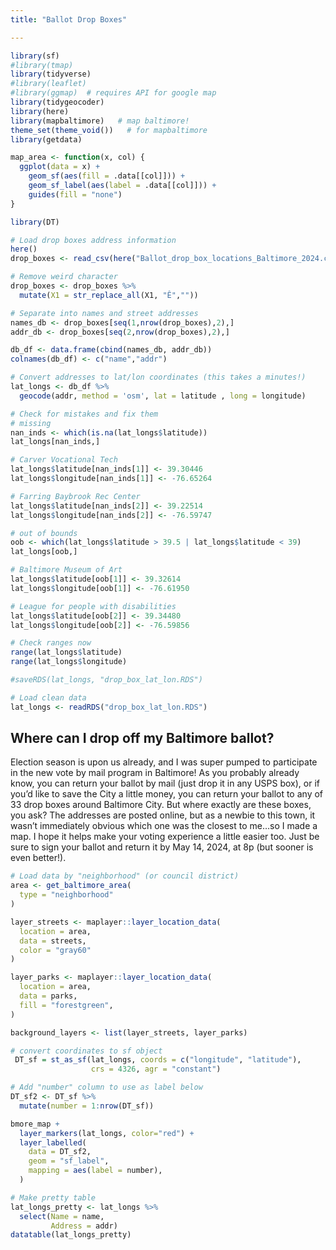 ```yaml
---
title: "Ballot Drop Boxes"

---
```


```r
library(sf)
#library(tmap)
library(tidyverse)
#library(leaflet)
#library(ggmap)  # requires API for google map
library(tidygeocoder)
library(here)
library(mapbaltimore)   # map baltimore!
theme_set(theme_void())   # for mapbaltimore
library(getdata)

map_area <- function(x, col) {
  ggplot(data = x) +
    geom_sf(aes(fill = .data[[col]])) +
    geom_sf_label(aes(label = .data[[col]])) +
    guides(fill = "none")
}

library(DT)
```

```r
# Load drop boxes address information
here()
drop_boxes <- read_csv(here("Ballot_drop_box_locations_Baltimore_2024.csv"), locale=locale(encoding="latin1"), col_names = FALSE)

# Remove weird character
drop_boxes <- drop_boxes %>%
  mutate(X1 = str_replace_all(X1, "Ê",""))

# Separate into names and street addresses
names_db <- drop_boxes[seq(1,nrow(drop_boxes),2),]
addr_db <- drop_boxes[seq(2,nrow(drop_boxes),2),]

db_df <- data.frame(cbind(names_db, addr_db))
colnames(db_df) <- c("name","addr")

# Convert addresses to lat/lon coordinates (this takes a minutes!)
lat_longs <- db_df %>%
  geocode(addr, method = 'osm', lat = latitude , long = longitude)

# Check for mistakes and fix them
# missing
nan_inds <- which(is.na(lat_longs$latitude))
lat_longs[nan_inds,]

# Carver Vocational Tech
lat_longs$latitude[nan_inds[1]] <- 39.30446
lat_longs$longitude[nan_inds[1]] <- -76.65264

# Farring Baybrook Rec Center
lat_longs$latitude[nan_inds[2]] <- 39.22514
lat_longs$longitude[nan_inds[2]] <- -76.59747

# out of bounds
oob <- which(lat_longs$latitude > 39.5 | lat_longs$latitude < 39)
lat_longs[oob,]

# Baltimore Museum of Art
lat_longs$latitude[oob[1]] <- 39.32614
lat_longs$longitude[oob[1]] <- -76.61950

# League for people with disabilities
lat_longs$latitude[oob[2]] <- 39.34480
lat_longs$longitude[oob[2]] <- -76.59856

# Check ranges now
range(lat_longs$latitude)
range(lat_longs$longitude)

#saveRDS(lat_longs, "drop_box_lat_lon.RDS")

```

```r
# Load clean data
lat_longs <- readRDS("drop_box_lat_lon.RDS")
```
## Where can I drop off my Baltimore ballot?

Election season is upon us already, and I was super pumped to participate in the new vote by mail program in Baltimore! As you probably already know, you can return your ballot by mail (just drop it in any USPS box), or if you'd like to save the City a little money, you can return your ballot to any of 33 drop boxes around Baltimore City. But where exactly are these boxes, you ask? The addresses are posted online, but as a newbie to this town, it wasn't immediately obvious which one was the closest to me...so I made a map. I hope it helps make your voting experience a little easier too. Just be sure to sign your ballot and return it by May 14, 2024, at 8p (but sooner is even better!).

```r
# Load data by "neighborhood" (or council district)
area <- get_baltimore_area(
  type = "neighborhood"
)

layer_streets <- maplayer::layer_location_data(
  location = area,
  data = streets,
  color = "gray60"
)

layer_parks <- maplayer::layer_location_data(
  location = area,
  data = parks,
  fill = "forestgreen",
)

background_layers <- list(layer_streets, layer_parks)


```

```r
# convert coordinates to sf object
 DT_sf = st_as_sf(lat_longs, coords = c("longitude", "latitude"), 
                  crs = 4326, agr = "constant")

# Add "number" column to use as label below
DT_sf2 <- DT_sf %>%
  mutate(number = 1:nrow(DT_sf))

bmore_map +
  layer_markers(lat_longs, color="red") +
  layer_labelled(
    data = DT_sf2,
    geom = "sf_label",
    mapping = aes(label = number),
  )


```

```r
# Make pretty table
lat_longs_pretty <- lat_longs %>%
  select(Name = name,
         Address = addr) 
datatable(lat_longs_pretty)

```